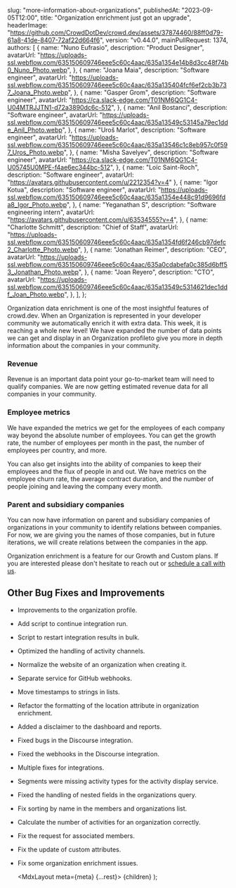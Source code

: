 
  slug: "more-information-about-organizations",
  publishedAt: "2023-09-05T12:00",
  title: "Organization enrichment just got an upgrade",
  headerImage:
    "https://github.com/CrowdDotDev/crowd.dev/assets/37874460/88ff0d79-61a8-41de-8407-72af22d664f6",
  version: "v0.44.0",
  mainPullRequest: 1374,
  authors: [
    {
      name: "Nuno Eufrasio",
      description: "Product Designer",
      avatarUrl:
        "https://uploads-ssl.webflow.com/635150609746eee5c60c4aac/635a1354e14b8d3cc48f74b0_Nuno_Photo.webp",
    },
    {
      name: "Joana Maia",
      description: "Software engineer",
      avatarUrl:
        "https://uploads-ssl.webflow.com/635150609746eee5c60c4aac/635a135404fcf6ef2cb3b737_Joana_Photo.webp",
    },
    {
      name: "Gasper Grom",
      description: "Software engineer",
      avatarUrl: "https://ca.slack-edge.com/T01NM6QG1C4-U04MTRJJTN1-d72a3890dc6c-512",
    },
    {
      name: "Anil Bostanci",
      description: "Software engineer",
      avatarUrl:
        "https://uploads-ssl.webflow.com/635150609746eee5c60c4aac/635a13549c53145a79ec1dde_Anil_Photo.webp",
    },
    {
      name: "Uroš Marlot",
      description: "Software engineer",
      avatarUrl:
        "https://uploads-ssl.webflow.com/635150609746eee5c60c4aac/635a13546c1c8eb957c0f597_Uros_Photo.webp",
    },
    {
      name: "Misha Savelyev",
      description: "Software engineer",
      avatarUrl: "https://ca.slack-edge.com/T01NM6QG1C4-U05745U0MPE-f4ae6ec344bc-512",
    },
    {
      name: "Loïc Saint-Roch",
      description: "Software engineer",
      avatarUrl: "https://avatars.githubusercontent.com/u/2212354?v=4"
    },
    {
      name: "Igor Kotua",
      description: "Software engineer",
      avatarUrl:
        "https://uploads-ssl.webflow.com/635150609746eee5c60c4aac/635a1354e448c91d9696fda8_Igor_Photo.webp",
    },
    {
      name: "Yeganathan S",
      description: "Software engineering intern",
      avatarUrl: "https://avatars.githubusercontent.com/u/63534555?v=4",
    },
    {
      name: "Charlotte Schmitt",
      description: "Chief of Staff",
      avatarUrl:
        "https://uploads-ssl.webflow.com/635150609746eee5c60c4aac/635a1354fd6f246cb97defc2_Charlotte_Photo.webp",
    },
    {
      name: "Jonathan Reimer",
      description: "CEO",
      avatarUrl:
        "https://uploads-ssl.webflow.com/635150609746eee5c60c4aac/635a0cdabefa0c385d6bff53_Jonathan_Photo.webp",
    },
    {
      name: "Joan Reyero",
      description: "CTO",
      avatarUrl:
        "https://uploads-ssl.webflow.com/635150609746eee5c60c4aac/635a13549c5314621dec1ddf_Joan_Photo.webp",
    },
  ],
};

Organization data enrichment is one of the most insightful features of crowd.dev. When an Organization is represented in your developer community we automatically enrich it with extra data. This week, it is reaching a whole new level! We have expanded the number of data points we can get and display in an Organization profileto give you more in depth information about the companies in your community.

### Revenue

Revenue is an important data point your go-to-market team will need to qualify companies. We are now getting estimated revenue data for all companies in your community.

### Employee metrics

We have expanded the metrics we get for the employees of each company way beyond the absolute number of employees. You can get the growth rate, the number of employees per month in the past, the number of employees per country, and more.

You can also get insights into the ability of companies to keep their employees and the flux of people in and out. We have metrics on the employee churn rate, the average contract duration, and the number of people joining and leaving the company every month.


### Parent and subsidiary companies

You can now have information on parent and subsidiary companies of organizations in your community to identify relations between companies. For now, we are giving you the names of those companies, but in future iterations, we will create relations between the companies in the app.

Organization enrichment is a feature for our Growth and Custom plans. If you are interested please don't hesitate to reach out or [schedule a call with us](https://cal.com/team/crowddotdev/custom-plan).


## Other Bug Fixes and Improvements

- Improvements to the organization profile. <PullRequest number="1411"/>
- Add script to continue integration run. <PullRequest number="1418"/>
- Script to restart integration results in bulk. <PullRequest number="1400"/>
- Optimized the handling of activity channels. <PullRequest number="1384"/>
- Normalize the website of an organization when creating it. <PullRequest number="1412"/>
- Separate service for GitHub webhooks. <PullRequest number="1409"/>
- Move timestamps to strings in lists. <PullRequest number="1401"/>
- Refactor the formatting of the location attribute in organization enrichment. <PullRequest number="1393"/>
- Added a disclaimer to the dashboard and reports. <PullRequest number="1389"/>
- Fixed bugs in the Discourse integration. <PullRequest number="1410"/>
- Fixed the webhooks in the Discourse integration. <PullRequest number="1405"/>
- Multiple fixes for integrations. <PullRequest number="1395"/>
- Segments were missing activity types for the activity display service. <PullRequest number="1422"/>
- Fixed the handling of nested fields in the organizations query. <PullRequest number="1407"/>
- Fix sorting by name in the members and organizations list. <PullRequest number="1406"/>
- Calculate the number of activities for an organization correctly. <PullRequest number="1404"/>
- Fix the request for associated members. <PullRequest number="1402"/>
- Fix the update of custom attributes. <PullRequest number="1396"/>
- Fix some organization enrichment issues. <PullRequest number="1394"/>

  <MdxLayout meta={meta} {...rest}>
    {children}
  </MdxLayout>
);
